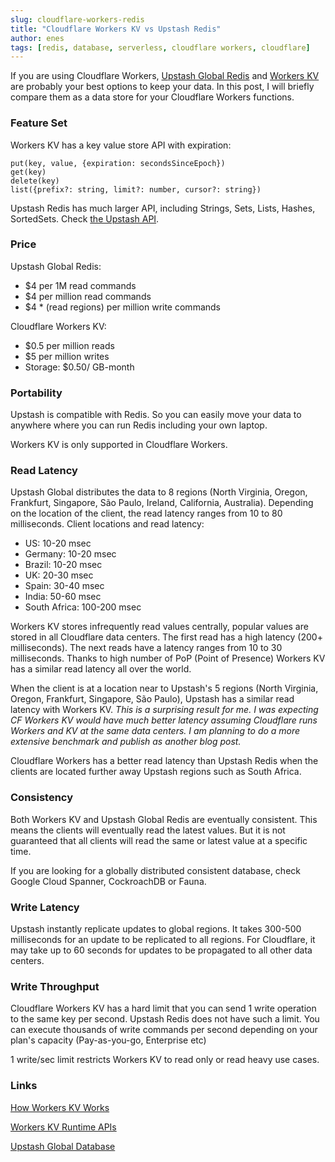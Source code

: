 ```yaml
---
slug: cloudflare-workers-redis
title: "Cloudflare Workers KV vs Upstash Redis"
author: enes
tags: [redis, database, serverless, cloudflare workers, cloudflare]
---
```


If you are using Cloudflare Workers, [Upstash Global Redis](https://docs.upstash.com/redis/features/globaldatabase) and [Workers KV](https://www.cloudflare.com/products/workers-kv/) are probably your best options to keep your data. In this post, I will briefly compare them as a data store for your Cloudflare Workers functions.

### Feature Set

Workers KV has a key value store API with expiration:

```shell
put(key, value, {expiration: secondsSinceEpoch})
get(key)
delete(key)
list({prefix?: string, limit?: number, cursor?: string})
```

Upstash Redis has much larger API, including Strings, Sets, Lists, Hashes, SortedSets. Check [the Upstash API](https://docs.upstash.com/redis/overall/rediscompatibility).

### Price

Upstash Global Redis:

- $4 per 1M read commands
- $4 per million read commands
- $4 * (read regions) per million write commands


Cloudflare Workers KV:

- $0.5 per million reads
- $5 per million writes
- Storage: $0.50/ GB-month

### Portability

Upstash is compatible with Redis. So you can easily move your data to anywhere where you can run Redis including your own laptop.

Workers KV is only supported in Cloudflare Workers.

### Read Latency

Upstash Global distributes the data to 8 regions (North Virginia, Oregon, Frankfurt, Singapore, São Paulo, Ireland, California, Australia). Depending on the location of the client, the read latency ranges from 10 to 80 milliseconds.
Client locations and read latency:

- US: 10-20 msec
- Germany: 10-20 msec
- Brazil: 10-20 msec
- UK: 20-30 msec
- Spain: 30-40 msec
- India: 50-60 msec
- South Africa: 100-200 msec

Workers KV stores infrequently read values centrally, popular values are stored in all Cloudflare data centers. The first read has a high latency (200+ milliseconds). The next reads have a latency ranges from 10 to 30 milliseconds. Thanks to high number of PoP (Point of Presence) Workers KV has a similar read latency all over the world.

When the client is at a location near to Upstash's 5 regions (North Virginia, Oregon, Frankfurt, Singapore, São Paulo), Upstash has a similar read latency with Workers KV. _This is a surprising result for me. I was expecting CF Workers KV would have much better latency assuming Cloudflare runs Workers and KV at the same data centers. I am planning to do a more extensive benchmark and publish as another blog post._

Cloudflare Workers has a better read latency than Upstash Redis when the clients are located further away Upstash regions such as South Africa.

### Consistency

Both Workers KV and Upstash Global Redis are eventually consistent. This means the clients will eventually read the latest values. But it is not guaranteed that all clients will read the same or latest value at a specific time.

If you are looking for a globally distributed consistent database, check Google Cloud Spanner, CockroachDB or Fauna.

### Write Latency

Upstash instantly replicate updates to global regions. It takes 300-500 milliseconds for an update to be replicated to all regions. For Cloudflare, it may take up to 60 seconds for updates to be propagated to all other data centers.

### Write Throughput

Cloudflare Workers KV has a hard limit that you can send 1 write operation to the same key per second. Upstash Redis does not have such a limit. You can execute thousands of write commands per second depending on your plan's capacity (Pay-as-you-go, Enterprise etc)

1 write/sec limit restricts Workers KV to read only or read heavy use cases.

### Links

[How Workers KV Works](https://developers.cloudflare.com/workers/learning/how-kv-works)

[Workers KV Runtime APIs](https://developers.cloudflare.com/workers/runtime-apis/kv)

[Upstash Global Database](https://docs.upstash.com/redis/features/globaldatabase)
